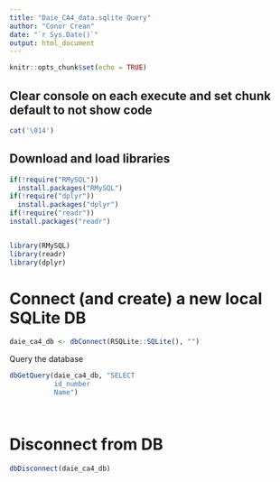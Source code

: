 ```yaml
---
title: "Daie_CA4_data.sqlite Query"
author: "Conor Crean"
date: "`r Sys.Date()`"
output: html_document
---
```


```r
knitr::opts_chunk$set(echo = TRUE)
```

## Clear console on each execute and set chunk default to not show code
```r

cat('\014')
```


## Download and load libraries
```r
if(!require("RMySQL"))
  install.packages("RMySQL")
if(!require("dplyr"))
  install.packages("dplyr")
if(!require("readr"))
install.packages("readr")


library(RMySQL)
library(readr)
library(dplyr)


```


# Connect (and create) a new local SQLite DB
```r

daie_ca4_db <- dbConnect(RSQLite::SQLite(), "")
```



Query the database
```r

dbGetQuery(daie_ca4_db, "SELECT
           id_number
           Name")




```


# Disconnect from DB

```r


dbDisconnect(daie_ca4_db)


```
